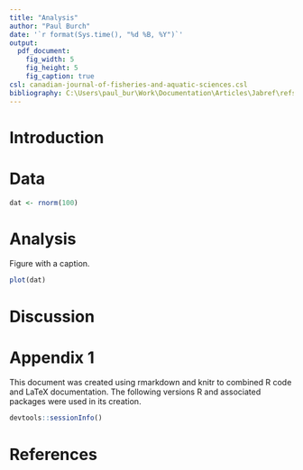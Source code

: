 ```yaml
---
title: "Analysis"
author: "Paul Burch"
date: '`r format(Sys.time(), "%d %B, %Y")`'
output:
  pdf_document:
    fig_width: 5
    fig_height: 5
    fig_caption: true
csl: canadian-journal-of-fisheries-and-aquatic-sciences.csl
bibliography: C:\Users\paul_bur\Work\Documentation\Articles\Jabref\refs.bib
---
```


# Introduction


# Data


```r
dat <- rnorm(100)

```


# Analysis


Figure with a caption.

```r
plot(dat)

```



# Discussion




# Appendix 1

This document was created using rmarkdown and knitr to combined R code and LaTeX documentation. The following versions R and associated packages were used in its creation.


```r
devtools::sessionInfo()
```



# References